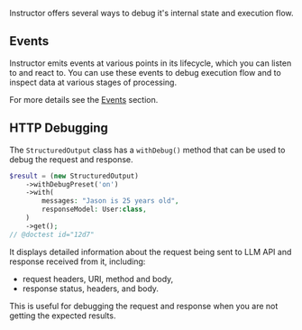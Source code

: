 Instructor offers several ways to debug it's internal state and execution flow.

## Events

Instructor emits events at various points in its lifecycle, which you can listen to
and react to. You can use these events to debug execution flow and to inspect
data at various stages of processing.

For more details see the [Events](events.mdx) section.


## HTTP Debugging

The `StructuredOutput` class has a `withDebug()` method that can be used to debug the request and response.

```php
$result = (new StructuredOutput)
    ->withDebugPreset('on')
    ->with(
        messages: "Jason is 25 years old",
        responseModel: User:class,
    )
    ->get();
// @doctest id="12d7"
```

It displays detailed information about the request being sent to LLM API and response received from it,
including:

 - request headers, URI, method and body,
 - response status, headers, and body.

This is useful for debugging the request and response when you are not getting the expected results.


